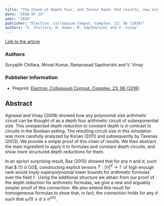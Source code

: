 ```yaml
---
title: "The Chasm at Depth Four, and Tensor Rank: Old results, new insights"
date: "2016-07-15"
year: "2016"
publisher: "Electron. Colloquium Comput. Complex. 23: 96 (2016)"
authors: "S. Chillara, M. Kumar, R. Saptharishi and V. Vinay"
---
```


[Link to the article](/storage/papers/d4tr.pdf)

### Authors
Suryajith Chillara, Mrinal Kumar, Ramprasad Saptharishi and V. Vinay

### Publisher Information
- Preprint: [Electron. Colloquium Comput. Complex. 23: 96 (2016)](https://eccc.weizmann.ac.il/report/2016/096/)

## Abstract
Agrawal and Vinay (2008) showed how any polynomial size arithmetic circuit can be thought of as a depth four arithmetic circuit of subexponential size. This unexpected depth reduction to constant depth is in contrast to circuits in the Boolean setting.
The resulting circuit size in this simulation was more carefully analyzed by Korian (2011) and subsequently by Tavenas (2013).
We provide a simple proof of this chain of results. We then abstract the main ingredient to apply it to formulas and constant depth circuits, and show more structured depth reductions for them.

In an apriori surprising result, Raz (2010) showed that for any $n$ and $d$, such that $ \omega(1) \leq d \leq  O\left(\frac{\log n}{\log\log n}\right)$, constructing explicit tensors $T:[n]^d \rightarrow \mathbb{F}$ of high enough rank would imply superpolynomial lower bounds for arithmetic formulas over the field $\mathbb{F}$. Using the additional structure we obtain from our proof of the depth reduction for arithmetic formulas, we give a new and arguably simpler proof of this connection. We also extend this result for homogeneous formulas to show that, in fact, the connection holds for any $d$ such that $\omega(1) \leq d \leq n^{o(1)}$.
